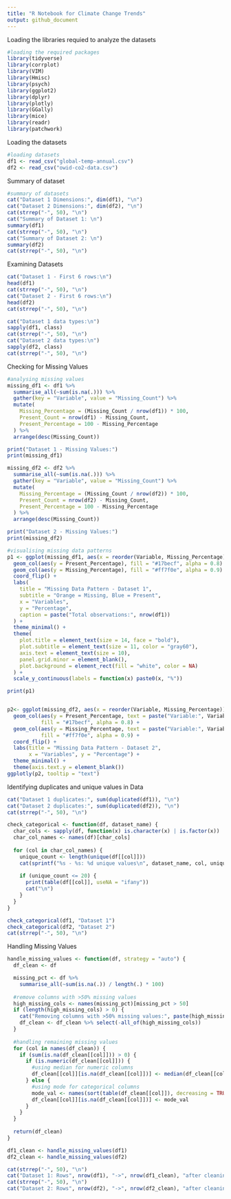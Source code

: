```yaml
---
title: "R Notebook for Climate Change Trends"
output: github_document
---
```


Loading the libraries requied to analyze the datasets

```r
#loading the required packages
library(tidyverse)
library(corrplot)
library(VIM)
library(Hmisc)
library(psych)
library(ggplot2)
library(dplyr)
library(plotly)
library(GGally)
library(mice)
library(readr)
library(patchwork)

```

Loading the datasets

```r
#loading datasets
df1 <- read_csv("global-temp-annual.csv")
df2 <- read_csv("owid-co2-data.csv")

```

Summary of dataset

```r
#summary of datasets
cat("Dataset 1 Dimensions:", dim(df1), "\n")
cat("Dataset 2 Dimensions:", dim(df2), "\n")
cat(strrep("-", 50), "\n")
cat("Summary of Dataset 1: \n")
summary(df1)
cat(strrep("-", 50), "\n")
cat("Summary of Dataset 2: \n")
summary(df2)
cat(strrep("-", 50), "\n")
```

Examining Datasets

```r

cat("Dataset 1 - First 6 rows:\n")
head(df1)
cat(strrep("-", 50), "\n")
cat("Dataset 2 - First 6 rows:\n")
head(df2)
cat(strrep("-", 50), "\n")

cat("Dataset 1 data types:\n")
sapply(df1, class)
cat(strrep("-", 50), "\n")
cat("Dataset 2 data types:\n")
sapply(df2, class)
cat(strrep("-", 50), "\n")

```

Checking for Missing Values

```r
#analysing missing values
missing_df1 <- df1 %>%
  summarise_all(~sum(is.na(.))) %>%
  gather(key = "Variable", value = "Missing_Count") %>%
  mutate(
    Missing_Percentage = (Missing_Count / nrow(df1)) * 100,
    Present_Count = nrow(df1) - Missing_Count,
    Present_Percentage = 100 - Missing_Percentage
  ) %>%
  arrange(desc(Missing_Count))

print("Dataset 1 - Missing Values:")
print(missing_df1)

missing_df2 <- df2 %>%
  summarise_all(~sum(is.na(.))) %>%
  gather(key = "Variable", value = "Missing_Count") %>%
  mutate(
    Missing_Percentage = (Missing_Count / nrow(df2)) * 100,
    Present_Count = nrow(df2) - Missing_Count,
    Present_Percentage = 100 - Missing_Percentage
  ) %>%
  arrange(desc(Missing_Count))

print("Dataset 2 - Missing Values:")
print(missing_df2)

#visualising missing data patterns
p1 <- ggplot(missing_df1, aes(x = reorder(Variable, Missing_Percentage))) +
  geom_col(aes(y = Present_Percentage), fill = "#17becf", alpha = 0.8) +
  geom_col(aes(y = Missing_Percentage), fill = "#ff7f0e", alpha = 0.9) +
  coord_flip() +
  labs(
    title = "Missing Data Pattern - Dataset 1",
    subtitle = "Orange = Missing, Blue = Present",
    x = "Variables",
    y = "Percentage",
    caption = paste("Total observations:", nrow(df1))
  ) +
  theme_minimal() +
  theme(
    plot.title = element_text(size = 14, face = "bold"),
    plot.subtitle = element_text(size = 11, color = "gray60"),
    axis.text = element_text(size = 10),
    panel.grid.minor = element_blank(),
    plot.background = element_rect(fill = "white", color = NA)
  ) +
  scale_y_continuous(labels = function(x) paste0(x, "%"))

print(p1)


p2<- ggplot(missing_df2, aes(x = reorder(Variable, Missing_Percentage))) +
  geom_col(aes(y = Present_Percentage, text = paste("Variable:", Variable, "<br>Present:", round(Present_Percentage, 1), "%")), 
           fill = "#17becf", alpha = 0.8) +
  geom_col(aes(y = Missing_Percentage, text = paste("Variable:", Variable, "<br>Missing:", round(Missing_Percentage, 1), "%")), 
           fill = "#ff7f0e", alpha = 0.9) +
  coord_flip() +
  labs(title = "Missing Data Pattern - Dataset 2",
       x = "Variables", y = "Percentage") +
  theme_minimal() +
  theme(axis.text.y = element_blank())
ggplotly(p2, tooltip = "text")

```

Identifying duplicates and unique values in Data

```r
cat("Dataset 1 duplicates:", sum(duplicated(df1)), "\n")
cat("Dataset 2 duplicates:", sum(duplicated(df2)), "\n")
cat(strrep("-", 50), "\n")

check_categorical <- function(df, dataset_name) {
  char_cols <- sapply(df, function(x) is.character(x) | is.factor(x))
  char_col_names <- names(df)[char_cols]
  
  for (col in char_col_names) {
    unique_count <- length(unique(df[[col]]))
    cat(sprintf("%s - %s: %d unique values\n", dataset_name, col, unique_count))
    
    if (unique_count <= 20) {
      print(table(df[[col]], useNA = "ifany"))
      cat("\n")
    }
  }
}

check_categorical(df1, "Dataset 1")
check_categorical(df2, "Dataset 2")
cat(strrep("-", 50), "\n")

```

Handling Missing Values

```r
handle_missing_values <- function(df, strategy = "auto") {
  df_clean <- df

  missing_pct <- df %>%
    summarise_all(~sum(is.na(.)) / length(.) * 100)
  
  #remove columns with >50% missing values
  high_missing_cols <- names(missing_pct)[missing_pct > 50]
  if (length(high_missing_cols) > 0) {
    cat("Removing columns with >50% missing values:", paste(high_missing_cols, collapse = ", "), "\n")
    df_clean <- df_clean %>% select(-all_of(high_missing_cols))
  }
  
  #handling remaining missing values
  for (col in names(df_clean)) {
    if (sum(is.na(df_clean[[col]])) > 0) {
      if (is.numeric(df_clean[[col]])) {
        #using median for numeric columns
        df_clean[[col]][is.na(df_clean[[col]])] <- median(df_clean[[col]], na.rm = TRUE)
      } else {
        #using mode for categorical columns
        mode_val <- names(sort(table(df_clean[[col]]), decreasing = TRUE))[1]
        df_clean[[col]][is.na(df_clean[[col]])] <- mode_val
      }
    }
  }
  
  return(df_clean)
}

df1_clean <- handle_missing_values(df1)
df2_clean <- handle_missing_values(df2)

cat(strrep("-", 50), "\n")
cat("Dataset 1: Rows", nrow(df1), "->", nrow(df1_clean), "after cleaning\n")
cat(strrep("-", 50), "\n")
cat("Dataset 2: Rows", nrow(df2), "->", nrow(df2_clean), "after cleaning\n")
```

